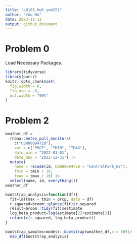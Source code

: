 ```yaml
---
title: "p8105_hw5_yw4251"
author: "You Wu"
date: 2023-11-12
output: github_document
---
```

# Problem 0
Load Necessary Packages.
```r
library(tidyverse)
library(purrr)
knitr::opts_chunk$set(
  fig.width = 8,
  fig.asp = .8,
  out.width = "90%"
)
```

# Problem 2

```r
weather_df = 
  rnoaa::meteo_pull_monitors(
    c("USW00094728"),
    var = c("PRCP", "TMIN", "TMAX"), 
    date_min = "2022-01-01",
    date_max = "2022-12-31") |>
  mutate(
    name = recode(id, USW00094728 = "CentralPark_NY"),
    tmin = tmin / 10,
    tmax = tmax / 10) |>
  select(name, id, everything())
weather_df
```

```r
bootstrap_analysis=function(df){
  fit=lm(tmax ~ tmin + prcp, data = df)
  r_squared=broom::glance(fit)$r.squared
  result=broom::tidy(fit)$estimate
  log_beta_product=log(estimate[2]*estimate[3])
  return(c(r_squared, log_beta_product))
}

bootstrap_samples=modelr::bootstrap(weather_df,n = 50)|>
  map_df(bootstrap_analysis)
  
```

